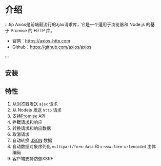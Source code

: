 # 介绍

:::tip Axios是前端最流行的ajax请求库，它是一个适用于浏览器和 Node.js 的基于 Promise 的 HTTP 库。

- 官网：https://axios-http.com
- Github：https://github.com/axios/axios

:::

## 安装


<PackageManagerTabs command="install axios" />



## 特性

1. 从浏览器发送 `ajax` 请求
2. 从 Nodejs 发送 `http` 请求
3. 支持[Promise](https://developer.mozilla.org/en-US/docs/Web/JavaScript/Reference/Global_Objects/Promise) API
4. 拦截请求和响应
5. 转换请求和响应数据
6. 取消请求
7. 自动转换 [JSON](https://www.json.org/json-en.html) 数据
8. 自动数据对象序列化 `multipart/form-data` 和 `x-www-form-urlencoded` 主体编码
9. 客户端支持防御XSRF



